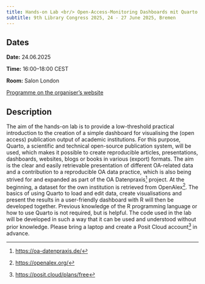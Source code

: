 ```yaml
---
title: Hands-on Lab <br/> Open-Access-Monitoring Dashboards mit Quarto
subtitle: 9th Library Congress 2025, 24 - 27 June 2025, Bremen
---
```


## Dates

**Date:** 24.06.2025

**Time:** 16:00--18:00 CEST

**Room:** Salon London

[Programme on the organiser's website](https://2025.bid-kongress.de/programm/)

## Description

The aim of the hands-on lab is to provide a low-threshold practical introduction to the creation of a simple dashboard for visualising the (open access) publication output of academic institutions. For this purpose, Quarto, a scientific and technical open-source publication system, will be used, which makes it possible to create reproducible articles, presentations, dashboards, websites, blogs or books in various (export) formats. The aim is the clear and easily retrievable presentation of different OA-related data and a contribution to a reproducible OA data practice, which is also being strived for and expanded as part of the OA Datenpraxis[^1] project. At the beginning, a dataset for the own institution is retrieved from OpenAlex[^2]. The basics of using Quarto to load and edit data, create visualisations and present the results in a user-friendly dashboard with R will then be developed together. Previous knowledge of the R programming language or how to use Quarto is not required, but is helpful. The code used in the lab will be developed in such a way that it can be used and understood without prior knowledge.
Please bring a laptop and create a Posit Cloud account[^3] in advance.

[^1]: [https://oa-datenpraxis.de/](https://oa-datenpraxis.de/)
[^2]: [https://openalex.org/](https://openalex.org/)
[^3]: [https://posit.cloud/plans/free](https://posit.cloud/plans/free)